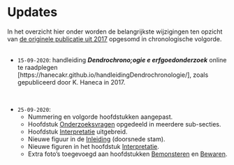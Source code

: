 # Updates {-}

In het overzicht hier onder worden de belangrijkste wijzigingen ten opzicht van [de originele publicatie uit 2017](https://oar.onroerenderfgoed.be/item/437) opgesomd in chronologische volgorde.
<br/>
<br/>

- `15-09-2020`: handleiding ***Dendrochrono;ogie e  erfgoedonderzoek*** online te raadplegen [https://hanecakr.github.io/handleidingDendrochronologie/], zoals gepubliceerd door K. Haneca in 2017.

<br/>

- `25-09-2020`: 
    - Nummering en volgorde hoofdstukken aangepast.
    - Hoofdstuk [Onderzoeksvragen](#onderzoeksvragen) opgedeeld in meerdere sub-secties.
    - Hoofdstuk [Interpretatie](#interpretatie) uitgebreid.
    - Nieuwe figuur in de [Inleiding](#intro) (doorsnede stam).
    - Nieuwe figuren in het hoofdstuk [Interpretatie](#interpretatie).
    - Extra foto's toegevoegd aan hoofdstukken [Bemonsteren](#bemonsteren) en [Bewaren](#bewaren).
    
<br/>


